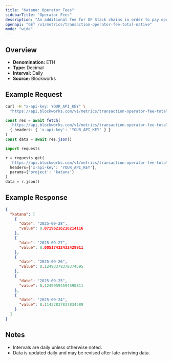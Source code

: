 ```yaml
---
title: "Katana: Operator Fees"
sidebarTitle: "Operator Fees"
description: "An additional fee for OP Stack chains in order to pay operators, such as provers and verfiers, for their work and is included as part of the transaction fee"
openapi: "GET /v1/metrics/transaction-operator-fee-total-native"
mode: "wide"
---
```


## Overview

- **Denomination:** ETH
- **Type:** Decimal
- **Interval:** Daily
- **Source:** Blockworks

## Example Request

<CodeGroup>

```bash cURL
curl -H "x-api-key: YOUR_API_KEY" \
  "https://api.blockworks.com/v1/metrics/transaction-operator-fee-total-native?project=katana"
```

```typescript TypeScript
const res = await fetch(
  'https://api.blockworks.com/v1/metrics/transaction-operator-fee-total-native?project=katana',
  { headers: { 'x-api-key': 'YOUR_API_KEY' } }
)
const data = await res.json()
```

```python Python
import requests

r = requests.get(
  'https://api.blockworks.com/v1/metrics/transaction-operator-fee-total-native',
  headers={'x-api-key': 'YOUR_API_KEY'},
  params={'project': 'katana'}
)
data = r.json()
```

</CodeGroup>

## Example Response

```json
{
  "katana": [
    {
      "date": "2025-09-28",
      "value": 0.07196216216214116
    },
    {
      "date": "2025-09-27",
      "value": 0.08517432432429911
    },
    {
      "date": "2025-09-26",
      "value": 0.12493378378374595
    },
    {
      "date": "2025-09-25",
      "value": 0.12499594594590811
    },
    {
      "date": "2025-09-24",
      "value": 0.11432837837834389
    }
  ]
}
```

## Notes
- Intervals are daily unless otherwise noted.
- Data is updated daily and may be revised after late-arriving data.